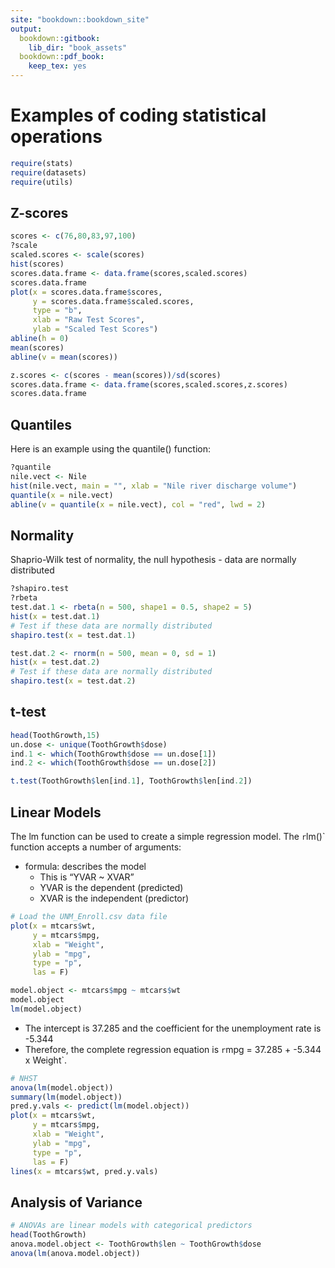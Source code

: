 ---
site: "bookdown::bookdown_site"
output:
  bookdown::gitbook:
    lib_dir: "book_assets"
  bookdown::pdf_book:
    keep_tex: yes
---

# Examples of coding statistical operations

```{r, eval = FALSE}
require(stats)
require(datasets)
require(utils)
```

## Z-scores
```{r, eval = FALSE}
scores <- c(76,80,83,97,100)
?scale
scaled.scores <- scale(scores)
hist(scores)
scores.data.frame <- data.frame(scores,scaled.scores)
scores.data.frame
plot(x = scores.data.frame$scores, 
     y = scores.data.frame$scaled.scores, 
     type = "b",
     xlab = "Raw Test Scores",
     ylab = "Scaled Test Scores")
abline(h = 0)
mean(scores)
abline(v = mean(scores))
```

```{r, eval = FALSE}
z.scores <- c(scores - mean(scores))/sd(scores)
scores.data.frame <- data.frame(scores,scaled.scores,z.scores)
scores.data.frame
```

## Quantiles
Here is an example using the quantile() function:
```{r, eval = FALSE}
?quantile
nile.vect <- Nile
hist(nile.vect, main = "", xlab = "Nile river discharge volume")
quantile(x = nile.vect)
abline(v = quantile(x = nile.vect), col = "red", lwd = 2)
```

## Normality 

Shaprio-Wilk test of normality, the null hypothesis - data are normally distributed

```{r, eval = FALSE}
?shapiro.test
?rbeta
test.dat.1 <- rbeta(n = 500, shape1 = 0.5, shape2 = 5)
hist(x = test.dat.1)
# Test if these data are normally distributed
shapiro.test(x = test.dat.1)
```

```{r, eval = FALSE}
test.dat.2 <- rnorm(n = 500, mean = 0, sd = 1)
hist(x = test.dat.2)
# Test if these data are normally distributed
shapiro.test(x = test.dat.2)
```

## t-test
```{r, eval=FALSE}
head(ToothGrowth,15)
un.dose <- unique(ToothGrowth$dose)
ind.1 <- which(ToothGrowth$dose == un.dose[1])
ind.2 <- which(ToothGrowth$dose == un.dose[2])

t.test(ToothGrowth$len[ind.1], ToothGrowth$len[ind.2])
```

## Linear Models
The lm function can be used to create a simple regression model. 
The `r `lm()` function accepts a number of arguments: 

  + formula: describes the model
    + This is "YVAR ~ XVAR" 
    + YVAR is the dependent (predicted)
    + XVAR is the independent (predictor)

```{r, eval=FALSE}
# Load the UNM_Enroll.csv data file
plot(x = mtcars$wt, 
     y = mtcars$mpg,
     xlab = "Weight", 
     ylab = "mpg", 
     type = "p", 
     las = F)

model.object <- mtcars$mpg ~ mtcars$wt
model.object
lm(model.object)
```

+ The intercept is 37.285 and the coefficient for the unemployment rate is  -5.344  
+ Therefore, the complete regression equation is `r `mpg = 37.285 +  -5.344 x Weight`. 

```{r, eval=FALSE}
# NHST
anova(lm(model.object))
summary(lm(model.object))
pred.y.vals <- predict(lm(model.object))
plot(x = mtcars$wt, 
     y = mtcars$mpg,
     xlab = "Weight", 
     ylab = "mpg", 
     type = "p", 
     las = F)
lines(x = mtcars$wt, pred.y.vals)
```

## Analysis of Variance
```{r, eval=FALSE}
# ANOVAs are linear models with categorical predictors
head(ToothGrowth)
anova.model.object <- ToothGrowth$len ~ ToothGrowth$dose
anova(lm(anova.model.object))
```

